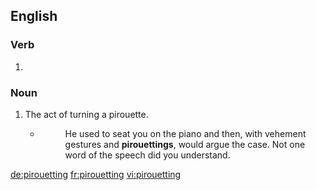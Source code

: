 ==English==

===Verb===
{{head|en|present participle}}

# {{present participle of|pirouette|lang=en|nocat=1}}

===Noun===
{{en-noun}}

# The act of turning a pirouette.
#* {{w|Elizabeth Cady Stanton}}
#*: He used to seat you on the piano and then, with vehement gestures and '''pirouettings''', would argue the case. Not one word of the speech did you understand.

[[de:pirouetting]]
[[fr:pirouetting]]
[[vi:pirouetting]]